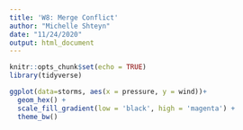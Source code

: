 ```yaml
---
title: 'W8: Merge Conflict'
author: "Michelle Shteyn"
date: "11/24/2020"
output: html_document
---
```


```r
knitr::opts_chunk$set(echo = TRUE)
library(tidyverse)
```

```r
ggplot(data=storms, aes(x = pressure, y = wind))+
  geom_hex() +
  scale_fill_gradient(low = 'black', high = 'magenta') +
  theme_bw()
```

